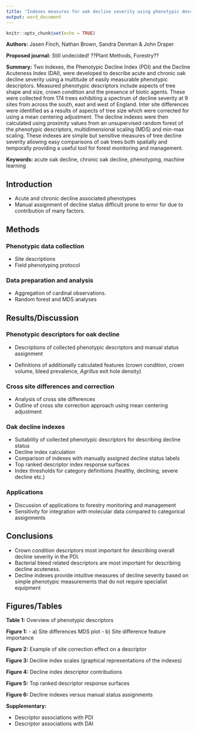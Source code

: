 ```yaml
---
title: "Indexes measures for oak decline severity using phenotypic descriptors"
output: word_document
---
```


```r
knitr::opts_chunk$set(echo = TRUE)
```

**Authors:** Jasen Finch, Nathan Brown, Sandra Denman & John Draper

**Proposed journal:** Still undecided! ??Plant Methods, Forestry?? 

**Summary:** 
Two indexes, the Phenotypic Decline Index (PDI) and the Decline Acuteness Index (DAI), were developed to describe acute and chronic oak decline severity using a multitude of easily measurable phenotypic descriptors.
Measured phenotypic descriptors include aspects of tree shape and size, crown condition and the presence of biotic agents.
These were collected from 174 trees exhibiting a spectrum of decline severity at 9 sites from across the south, east and west of England.
Inter site differences were identified as a results of aspects of tree size which were corrected for using a mean centering adjustment.
The decline indexes were then calculated using proximity values from an unsupervised random forest of the phenotypic descriptors, multidimensional scaling (MDS) and min-max scaling.
These indexes are simple but sensitive measures of tree decline severity allowing easy comparisons of oak trees both spatially and temporally providing a useful tool for forest monitoring and management.

**Keywords:** acute oak decline, chronic oak decline, phenotyping, machine learning

## Introduction

- Acute and chronic decline associated phenotypes
- Manual assignment of decline status difficult prone to error for due to contribution of many factors. 

## Methods

### Phenotypic data collection

- Site descriptions
- Field phenotyping protocol

### Data preparation and analysis

- Aggregation of cardinal observations.
- Random forest and MDS analyses

## Results/Discussion

### Phenotypic descriptors for oak decline

- Descriptions of collected phenotypic descriptors and manual status assignment

- Definitions of additionally calculated features (crown condition, crown volume, bleed prevalence, *Agrillus* exit hole density)

### Cross site differences and correction

- Analysis of cross site differences
- Outline of cross site correction approach using mean centering adjustment

### Oak decline indexes

- Suitability of collected phenotypic descriptors for describing decline status
- Decline index calculation
- Comparison of indexes with manually assigned decline status labels
- Top ranked descriptor index response surfaces
- Index thresholds for category definitions (healthy, declining, severe decline etc.)

### Applications

- Discussion of applications to forestry monitoring and management
- Sensitivity for integration with molecular data compared to categorical assignments

## Conclusions

- Crown condition descriptors most important for describing overall decline severity in the PDI.
- Bacterial bleed related descriptors are most important for describing decline acuteness.
- Decline indexes provide intuitive measures of decline severity based on simple phenotypic measurements that do not require specialist equipment

## Figures/Tables

**Table 1:** Overview of phenotypic descriptors

**Figure 1:** 
    - a) Site differences MDS plot
    - b) Site difference feature importance

**Figure 2:** Example of site correction effect on a descriptor

**Figure 3:** Decline index scales (graphical representations of the indexes)

**Figure 4:** Decline index descriptor contributions

**Figure 5:** Top ranked descriptor response surfaces

**Figure 6:** Decline indexes versus manual status assignments

**Supplementary:**

  - Descriptor associations with PDI
  - Descriptor associations with DAI
